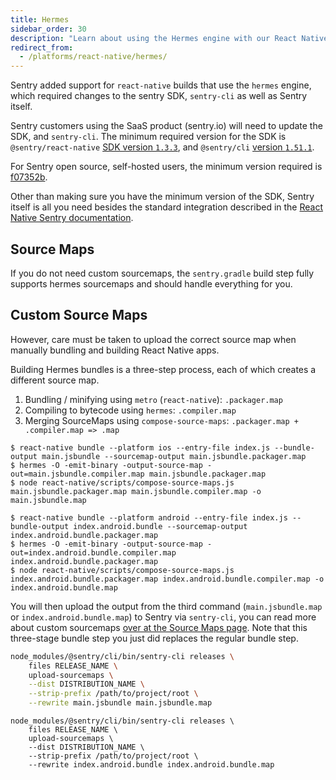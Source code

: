 ```yaml
---
title: Hermes
sidebar_order: 30
description: "Learn about using the Hermes engine with our React Native SDK."
redirect_from:
  - /platforms/react-native/hermes/
---
```


Sentry added support for `react-native` builds that use the `hermes` engine, which required changes to the sentry SDK, `sentry-cli` as well as Sentry itself.

Sentry customers using the SaaS product (sentry.io) will need to update the SDK, and `sentry-cli`.
The minimum required version for the SDK is `@sentry/react-native` [SDK version `1.3.3`](https://github.com/getsentry/sentry-react-native/releases/tag/1.3.3),
and `@sentry/cli` [version `1.51.1`](https://github.com/getsentry/sentry-cli/releases/tag/1.51.1).

For Sentry open source, self-hosted users, the minimum version required is [f07352b](https://hub.docker.com/r/getsentry/sentry/tags?page=1&name=f07352b).

Other than making sure you have the minimum version of the SDK, Sentry itself is all you need besides the standard integration described in the [React Native Sentry documentation](/clients/react-native/).

## Source Maps

If you do not need custom sourcemaps, the `sentry.gradle` build step fully supports hermes sourcemaps and should handle everything for you.

## Custom Source Maps

However, care must be taken to upload the correct source map when manually bundling and building React Native apps.

Building Hermes bundles is a three-step process, each of which creates a different
source map.

1. Bundling / minifying using `metro` (`react-native`): `.packager.map`
2. Compiling to bytecode using `hermes`: `.compiler.map`
3. Merging SourceMaps using `compose-source-maps`: `.packager.map + .compiler.map => .map`

```bash{tabTitle:iOS}
$ react-native bundle --platform ios --entry-file index.js --bundle-output main.jsbundle --sourcemap-output main.jsbundle.packager.map
$ hermes -O -emit-binary -output-source-map -out=main.jsbundle.compiler.map main.jsbundle.packager.map
$ node react-native/scripts/compose-source-maps.js main.jsbundle.packager.map main.jsbundle.compiler.map -o main.jsbundle.map
```

```bash{tabTitle:Android}
$ react-native bundle --platform android --entry-file index.js --bundle-output index.android.bundle --sourcemap-output index.android.bundle.packager.map
$ hermes -O -emit-binary -output-source-map -out=index.android.bundle.compiler.map index.android.bundle.packager.map
$ node react-native/scripts/compose-source-maps.js index.android.bundle.packager.map index.android.bundle.compiler.map -o index.android.bundle.map
```

You will then upload the output from the third command (`main.jsbundle.map` or `index.android.bundle.map`) to Sentry via `sentry-cli`, you can read more about custom sourcemaps [over at the Source Maps page](/platforms/react-native/manual-setup/sourcemaps/#configure-cli). Note that this three-stage bundle step you just did replaces the regular bundle step.

```bash {tabTitle:iOS}
node_modules/@sentry/cli/bin/sentry-cli releases \
    files RELEASE_NAME \
    upload-sourcemaps \
    --dist DISTRIBUTION_NAME \
    --strip-prefix /path/to/project/root \
    --rewrite main.jsbundle main.jsbundle.map
```

```bash{tabTitle:Android}
node_modules/@sentry/cli/bin/sentry-cli releases \
    files RELEASE_NAME \
    upload-sourcemaps \
    --dist DISTRIBUTION_NAME \
    --strip-prefix /path/to/project/root \
    --rewrite index.android.bundle index.android.bundle.map
```
